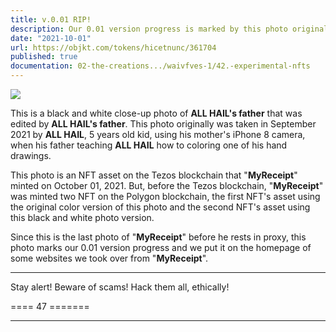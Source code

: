 ```yaml
---
title: v.0.01 RIP!
description: Our 0.01 version progress is marked by this photo originally taken in September 2021 by a 5-year-old son using his mother's iPhone 8 camera.
date: "2021-10-01"
url: https://objkt.com/tokens/hicetnunc/361704
published: true
documentation: 02-the-creations.../waivfves-1/42.-experimental-nfts
---
```


[![](/images/prog/0.01.jpeg)](/images/prog/0.01.jpeg)

This is a black and white close-up photo of **ALL HAIL's father** that was edited by **ALL HAIL's father**. This photo originally was taken in September 2021 by **ALL HAIL**, 5 years old kid, using his mother's iPhone 8 camera, when his father teaching **ALL HAIL** how to coloring one of his hand drawings.

This photo is an NFT asset on the Tezos blockchain that "**MyReceipt**" minted on October 01, 2021. But, before the Tezos blockchain, "**MyReceipt**" was minted two NFT on the Polygon blockchain, the first NFT's asset using the original color version of this photo and the second NFT's asset using this black and white photo version.

Since this is the last photo of "**MyReceipt**" before he rests in proxy, this photo marks our 0.01 version progress and we put it on the homepage of some websites we took over from "**MyReceipt**".

---

Stay alert! Beware of scams! Hack them all, ethically!

==== 47 =======

---